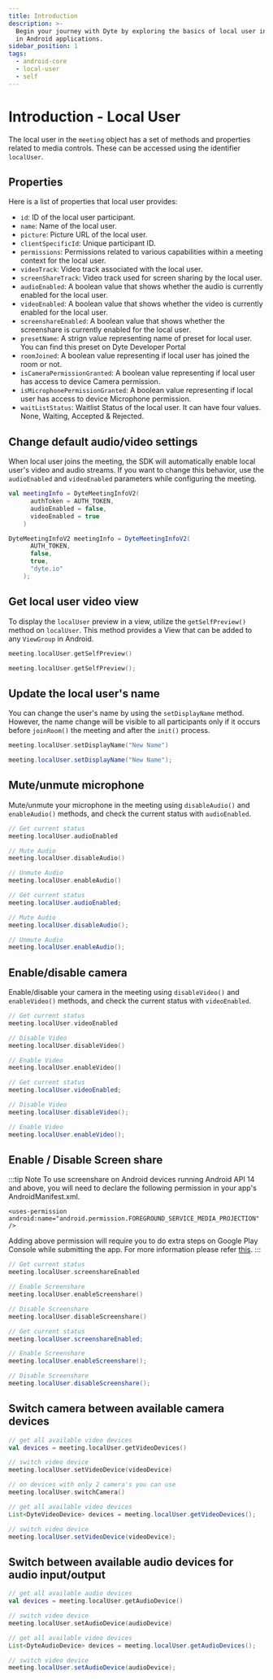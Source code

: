 ```yaml
---
title: Introduction
description: >-
  Begin your journey with Dyte by exploring the basics of local user integration
  in Android applications.
sidebar_position: 1
tags:
  - android-core
  - local-user
  - self
---
```


# Introduction - Local User

The local user in the `meeting` object has a set of methods and properties related to media controls. These can be accessed using the identifier `localUser`.

## Properties

Here is a list of properties that local user provides:

- `id`: ID of the local user participant.
- `name`: Name of the local user.
- `picture`: Picture URL of the local user.
- `clientSpecificId`: Unique participant ID.
- `permissions`: Permissions related to various capabilities within a meeting context for the local user.
- `videoTrack`: Video track associated with the local user.
- `screenShareTrack`: Video track used for screen sharing by the local user.
- `audioEnabled`: A boolean value that shows whether the audio is currently enabled for the local user.
- `videoEnabled`: A boolean value that shows whether the video is currently enabled for the local user.
- `screenshareEnabled`: A boolean value that shows whether the screenshare is currently enabled for the local user.
- `presetName`: A strign value representing name of preset for local user. You can find this preset on Dyte Developer Portal
- `roomJoined`: A boolean value representing if local user has joined the room or not.
- `isCameraPermissionGranted`: A boolean value representing if local user has access to device Camera permission.
- `isMicrophonePermissionGranted`: A boolean value representing if local user has access to device Microphone permission.
- `waitListStatus`: Waitlist Status of the local user. It can have four values. None, Waiting, Accepted & Rejected.


## Change default audio/video settings

When local user joins the meeting, the SDK will automatically enable local user's video and audio streams. If you want to change this behavior, use the `audioEnabled` and `videoEnabled` parameters while configuring the meeting.

<Tabs groupId="configure-self">
  <TabItem value="kotlin" label="Kotlin" default>

```kotlin {3,4}
val meetingInfo = DyteMeetingInfoV2(
      authToken = AUTH_TOKEN,
      audioEnabled = false,
      videoEnabled = true
    )
```

  </TabItem>
  <TabItem value="java" label="Java">

```java {3,4}
DyteMeetingInfoV2 meetingInfo = DyteMeetingInfoV2(
      AUTH_TOKEN,
      false,
      true,
      "dyte.io"
    );
```

  </TabItem>
</Tabs>


## Get local user video view

To display the `localUser` preview in a view, utilize the `getSelfPreview()` method on `localUser`. This method provides a View that can be added to any `ViewGroup` in Android.

<Tabs groupId="preview-self">
  <TabItem value="kotlin" label="Kotlin" default>

```kotlin
meeting.localUser.getSelfPreview()
```

  </TabItem>
  <TabItem value="java" label="Java">

```kotlin
meeting.localUser.getSelfPreview();
```

  </TabItem>
</Tabs>

## Update the local user's name

You can change the user's name by using the `setDisplayName` method. However, the name change will be visible to all participants only if it occurs before `joinRoom()` the meeting and after the `init()` process.

<Tabs groupId="setName-self">
  <TabItem value="kotlin" label="Kotlin" default>

```kotlin
meeting.localUser.setDisplayName("New Name")
```

  </TabItem>
  <TabItem value="java" label="Java">

```java
meeting.localUser.setDisplayName("New Name");
```

  </TabItem>
</Tabs>

## Mute/unmute microphone

Mute/unmute your microphone in the meeting using `disableAudio()` and `enableAudio()` methods, and check the current status with `audioEnabled`.

<Tabs groupId="audio-self">
  <TabItem value="kotlin" label="Kotlin" default>

```kotlin
// Get current status
meeting.localUser.audioEnabled

// Mute Audio
meeting.localUser.disableAudio()

// Unmute Audio
meeting.localUser.enableAudio()
```

  </TabItem>
  <TabItem value="java" label="Java">

```java
// Get current status
meeting.localUser.audioEnabled;

// Mute Audio
meeting.localUser.disableAudio();

// Unmute Audio
meeting.localUser.enableAudio();
```

  </TabItem>
</Tabs>


## Enable/disable camera

Enable/disable your camera in the meeting using `disableVideo()` and `enableVideo()` methods, and check the current status with `videoEnabled`.

<Tabs groupId="video-self">
  <TabItem value="kotlin" label="Kotlin" default>

```kotlin
// Get current status
meeting.localUser.videoEnabled

// Disable Video
meeting.localUser.disableVideo()

// Enable Video
meeting.localUser.enableVideo()
```

  </TabItem>
  <TabItem value="java" label="Java">

```java
// Get current status
meeting.localUser.videoEnabled;

// Disable Video
meeting.localUser.disableVideo();

// Enable Video
meeting.localUser.enableVideo();
```

  </TabItem>
</Tabs>


## Enable / Disable Screen share

:::tip Note
To use screenshare on Android devices running Android API 14 and above, you will need to declare the following permission in your app's AndroidManifest.xml. 


`<uses-permission android:name="android.permission.FOREGROUND_SERVICE_MEDIA_PROJECTION" />`

Adding above permission will require you to do extra steps on Google Play Console while submitting the app. For more information please refer [this](https://support.google.com/googleplay/android-developer/answer/13392821?hl=en#declare).
:::

<Tabs groupId="screenshare-self">
  <TabItem value="kotlin" label="Kotlin" default>

```kotlin
// Get current status
meeting.localUser.screenshareEnabled

// Enable Screenshare
meeting.localUser.enableScreenshare()

// Disable Screenshare
meeting.localUser.disableScreenshare()
```

  </TabItem>
  <TabItem value="java" label="Java">

```java
// Get current status
meeting.localUser.screenshareEnabled;

// Enable Screenshare
meeting.localUser.enableScreenshare();

// Disable Screenshare
meeting.localUser.disableScreenshare();
```

  </TabItem>
</Tabs>

## Switch camera between available camera devices

<Tabs groupId="video-device-self">
  <TabItem value="kotlin" label="Kotlin" default>

```kotlin
// get all available video devices
val devices = meeting.localUser.getVideoDevices()

// switch video device
meeting.localUser.setVideoDevice(videoDevice)

// on devices with only 2 camera's you can use
meeting.localUser.switchCamera()
```

  </TabItem>
  <TabItem value="java" label="Java">

```java
// get all available video devices
List<DyteVideoDevice> devices = meeting.localUser.getVideoDevices();

// switch video device
meeting.localUser.setVideoDevice(videoDevice);
```

  </TabItem>
</Tabs>

## Switch between available audio devices for audio input/output

<Tabs groupId="audio-device-self">
  <TabItem value="kotlin" label="Kotlin" default>

```kotlin
// get all available audio devices
val devices = meeting.localUser.getAudioDevice()

// switch video device
meeting.localUser.setAudioDevice(audioDevice)
```

  </TabItem>
  <TabItem value="java" label="Java">

```java
// get all available video devices
List<DyteAudioDevice> devices = meeting.localUser.getAudioDevices();

// switch video device
meeting.localUser.setAudioDevice(audioDevice);
```

  </TabItem>
</Tabs>
